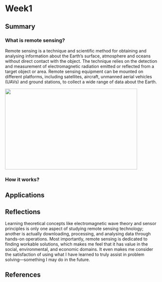 # Week1

## Summary

### What is remote sensing?

Remote sensing is a technique and scientific method for obtaining and analysing information about the Earth's surface, atmosphere and oceans without direct contact with the object. The technique relies on the detection and measurement of electromagnetic radiation emitted or reflected from a target object or area. Remote sensing equipment can be mounted on different platforms, including satellites, aircraft, unmanned aerial vehicles (UAVs) and ground stations, to collect a wide range of data about the Earth.

![](images/274076.png){fig-align="center" width="434" height="266"}

### How it works?

## Applications

## Reflections

Learning theoretical concepts like electromagnetic wave theory and sensor principles is only one aspect of studying remote sensing technology; another is actually downloading, processing, and analysing data through hands-on operations. Most importantly, remote sensing is dedicated to finding workable solutions, which makes me feel that it has value in the social, environmental, and economic domains. It even makes me consider the satisfaction of using what I have learned to truly assist in problem solving—something I may do in the future.

## References
